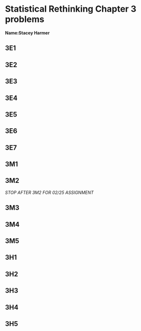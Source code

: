 # Statistical Rethinking Chapter 3 problems

__Name:Stacey Harmer__

## 3E1

## 3E2

## 3E3

## 3E4

## 3E5

## 3E6

## 3E7

## 3M1

## 3M2

_STOP AFTER 3M2 FOR 02/25 ASSIGNMENT_

## 3M3

## 3M4

## 3M5

## 3H1

## 3H2

## 3H3

## 3H4

## 3H5
